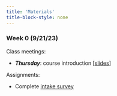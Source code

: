 ```yaml
---
title: 'Materials'
title-block-style: none
---
```


### Week 0 (9/21/23)

Class meetings:

-   ***Thursday***: course introduction \[[slides](content/week0-intro.qmd)\]

Assignments:

-   Complete [intake survey](https://forms.gle/uWWTaZrVvL7jykz86)

<!-- ### Week 1 (9/25/23) -->

<!-- Suggested reading: -->

<!-- -   DG&S 1.4 --- 1.6 -->

<!-- -   H&C 1.1 --- 1.3 -->

<!-- Class meetings: -->

<!-- -   ***Monday:*** set theory -->

<!-- -   ***Tuesday:*** probability spaces -->

<!-- -   ***Wednesday:*** properties of probability measures -->

<!-- -   ***Thursday:*** properties of probability measures -->

<!-- Assignment: -->

<!-- -   HW1 due Thursday 10/2 -->
